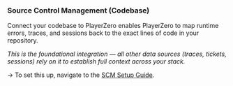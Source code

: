 ### Source Control Management (Codebase)

Connect your codebase to PlayerZero enables PlayerZero to map runtime errors, traces, and sessions back to the exact lines of code in your repository.  

*This is the foundational integration — all other data sources (traces, tickets, sessions) rely on it to establish full context across your stack.*

→ To set this up, navigate to the [SCM Setup Guide](/developer-guide/configuration-guides/importing-code/import-git-setup-guide).
